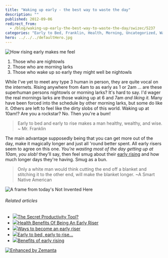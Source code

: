 ```yaml
---
title: "Waking up early - the best way to waste the day"
description: ""
published: 2012-09-06
redirect_from:
  - /blog/waking-up-early-the-best-way-to-waste-the-day/swizec/5237
categories: "Early to Bed, Franklin, Health, Morning, Uncategorized, Waking up early"
hero: ../../../defaultHero.jpg
---
```


![How rising early makes me feel](http://swizec.com/blog/wp-content/uploads/2012/09/nothingproductiveallday.gif "How rising early makes me feel")

1.  Those who are nightowls
2.  Those who are morning larks
3.  Those who wake up so early they might well be nightowls

While I've yet to meet any type 3 human in person, they are quite vocal on the internets. Rising anywhere from 4am to as early as 1 or 2am ... are these superhuman persons nightowls or morning larks? It's hard to say. I'd wager the real mornings larks are those waking up at 6 and 7am _and liking it._ Many have been forced into the schedule by other morning larks, but some do like it. Others are left to feel like the dirty slobs of this world. Waking up at 10am!? Are you a rockstar? No. Then you're a bum!

> Early to bed and early to rise makes a man healthy, wealthy, and wise. ~ Mr. Franklin

The main advantage supposedly being that you can get more out of the day, make it magically longer and just all 'round better spent. All early risers seem to agree on this one. _You're wasting most of the day getting up at 10am, you slob!_ they'll say, then feel smug about their [early rising](http://en.wikipedia.org/wiki/Waking_up_early "Waking up early") and how much longer days they're having. Smug as a bun.

> Only a white man would think cutting the end off a blanket and stitching it to the other end, will make the blanket longer. ~A Smart Native American

![A frame from today's Not Invented Here](http://swizec.com/blog/wp-content/uploads/2012/09/notinventedhere.png "A frame from today's Not Invented Here")

###### Related articles

- [![](http://i.zemanta.com/110492815_80_80.jpg)](http://inspiredidiot.wordpress.com/2012/09/06/the-secret-productivity-tool/)[The Secret Productivity Tool?](http://inspiredidiot.wordpress.com/2012/09/06/the-secret-productivity-tool/)
- [![](http://i.zemanta.com/noimg_122_80_80.jpg)](http://mytechnologyworld9.blogspot.com/2012/08/health-benefits-of-being-early-riser.html)[Health Benefits Of Being An Early Riser](http://mytechnologyworld9.blogspot.com/2012/08/health-benefits-of-being-early-riser.html)
- [![](http://i.zemanta.com/108088656_80_80.jpg)](http://makeyourmarkonlife.wordpress.com/2012/08/21/ways-to-become-an-early-riser/)[Ways to become an early riser](http://makeyourmarkonlife.wordpress.com/2012/08/21/ways-to-become-an-early-riser/)
- [![](http://i.zemanta.com/103128170_80_80.jpg)](http://dreamhuntress.wordpress.com/2012/07/28/early-to-bed-early-to-rise/)[Early to bed, early to rise...](http://dreamhuntress.wordpress.com/2012/07/28/early-to-bed-early-to-rise/)
- [![](http://i.zemanta.com/103743589_80_80.jpg)](http://harikrishnamurthy.wordpress.com/2012/07/31/benefits-of-early-rising/)[Benefits of early rising](http://harikrishnamurthy.wordpress.com/2012/07/31/benefits-of-early-rising/)

[![Enhanced by Zemanta](http://img.zemanta.com/zemified_e.png?x-id=3bf0a351-4f26-4517-aec7-3ef9a9f1bdc8)](http://www.zemanta.com/?px "Enhanced by Zemanta")
